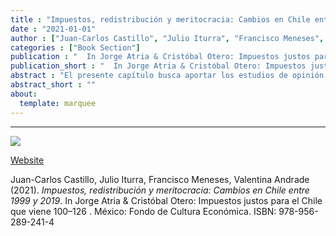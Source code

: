 ```yaml
---
title : "Impuestos, redistribución y meritocracia: Cambios en Chile entre 1999 y 2019"
date : "2021-01-01"
author : ["Juan-Carlos Castillo", "Julio Iturra", "Francisco Meneses", "Valentina Andrade"]
categories : ["Book Section"]
publication : "  In Jorge Atria & Cristóbal Otero: Impuestos justos para el Chile que viene 100--126 . México: Fondo de Cultura Económica. ISBN: 978-956-289-241-4"
publication_short : "  In Jorge Atria & Cristóbal Otero: Impuestos justos para el Chile que viene 100--126 . México: Fondo de Cultura Económica. ISBN: 978-956-289-241-4"
abstract : "El presente capítulo busca aportar los estudios de opinión pública sobre los impuestos, exponiendo el cambio de las preferencias y percepciones de los chilenos frente a la tributación progresiva. Desde el marco interpretativo de la economía moral, centrada en las normas culturales, se puede esperar que las opiniones de los ciudadanos frente a los impuestos progresivos se vean asociadas a sus creencias sobre el rol del estado, sus preferencias sobre el acceso igualitario a servicios sociales y sus creencias meritocráticas. Los resultados indican que, si bien las preferencias por impuestos progresivos son mayoritarias, han disminuido desde el año 1999 hasta la fecha, contrastando con un aumento en la crítica a la desigualdad. Se concluye que las diferencias esperables en opiniones sobre los impuestos según nivel socioeconómico, posición política y creencias meritocráticas no poseen asidero en el caso chileno. Más aún, se observa una tendencia al consenso entre distintas posiciones sobre la necesidad de una política tributaria más progresiva."
abstract_short : ""
about:
  template: marquee
---
```

---
![](/images/impuestos-justos.jpg)

[Website](https://www.impuestosjustos.io/)


::: {.callout-note title="How to cite this work"}

Juan-Carlos Castillo, Julio Iturra, Francisco Meneses, Valentina Andrade (2021). *Impuestos, redistribución y meritocracia: Cambios en Chile entre 1999 y 2019*.   In Jorge Atria & Cristóbal Otero: Impuestos justos para el Chile que viene 100--126 . México: Fondo de Cultura Económica. ISBN: 978-956-289-241-4

:::

